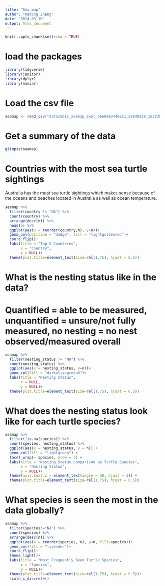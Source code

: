 ```yaml
---
title: "Sea map"
author: "Ketong Zhang"
date: "2024-03-10"
output: html_document
---
```


```r
knitr::opts_chunk$set(echo = TRUE)
```

# load the packages
```r
library(tidyverse)
library(janitor)
library(dplyr)
library(naniar)
```

# Load the csv file
```r
seamap <- read_csv("data/obis_seamap_swot_65e0e9344b011_20240229_153235_site_locations_csv.csv") %>% clean_names()
```
# Get a summary of the data
```r
glimpse(seamap)
```

# Countries with the most sea turtle sightings
Australia has the most sea turtle sightings which makes sense because of the oceans and beaches located in Australia as well as ocean temperature.
```r
seamap %>% 
  filter(country != "NA") %>% 
  count(country) %>% 
  arrange(desc(n)) %>% 
  head(5) %>% 
  ggplot(aes(x = reorder(country,n), y=n))+
  geom_col(position = "dodge", fill = "lightgoldenrod")+
  coord_flip()+
  labs(title = "Top 5 Countries",
       x = "Country",
       y = NULL)+
  theme(plot.title=element_text(size=rel(1.75), hjust = 0.5))
```
# What is the nesting status like in the data? 
# Quantified = able to be measured, unquantified = unsure/not fully measured, no nesting = no nest observed/measured overall
```r
seamap %>% 
  filter(nesting_status != "NA") %>% 
  count(nesting_status) %>% 
  ggplot(aes(x = nesting_status, y=n))+
  geom_col(fill = "darkolivegreen3")+
  labs(title = "Nesting Status",
       x = NULL,
       y = NULL)+
  theme(plot.title=element_text(size=rel(1.75), hjust = 0.5))

```
# What does the nesting status look like for each turtle species?
```r
seamap %>%
  filter(!is.na(species)) %>%
  count(species, nesting_status) %>%
  ggplot(aes(x = nesting_status, y = n)) +
  geom_col(fill = "lightgreen") +
  facet_wrap(~ species, nrow = 3) +
  labs(title = "Nesting Status Comparison by Turtle Species",
       x = "Nesting Status",
       y = NULL)+
  theme(axis.text.x = element_text(angle = 50, hjust = 1)) +
  theme(plot.title=element_text(size=rel(1.75), hjust = 0.5))
```

# What species is seen the most in the data globally?
```r
seamap %>% 
  filter(species!="NA") %>% 
  count(species) %>% 
  arrange(desc(n)) %>% 
  ggplot(aes(x = reorder(species, n), y=n, fill=species))+
  geom_col(fill = "lavender")+
  coord_flip()+
  theme_light()+
  labs(title = "Most Frequently Seen Turtle Species",
       x = "Species",
       y = NULL)+
  theme(plot.title=element_text(size=rel(1.75), hjust = 0.5))+
  scale_x_discrete()
```


